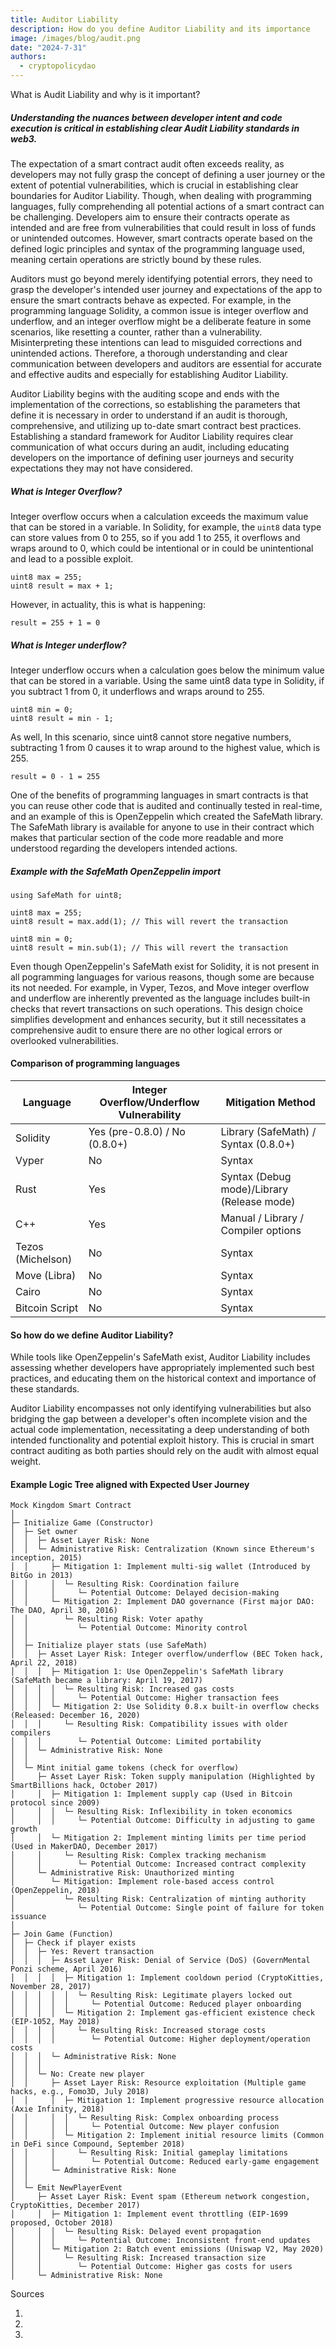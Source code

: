 ```yaml
---
title: Auditor Liability
description: How do you define Auditor Liability and its importance
image: /images/blog/audit.png
date: "2024-7-31"
authors:
  - cryptopolicydao
---
```


<Callout>What is Audit Liability and why is it important?</Callout>

##### Understanding the nuances between developer intent and code execution is critical in establishing clear Audit Liability standards in web3.

The expectation of a smart contract audit often exceeds reality, as developers may not fully grasp the
concept of defining a user journey or the extent of potential vulnerabilities, which is crucial in establishing clear
boundaries for Auditor Liability. Though, when dealing with
programming languages, fully comprehending all potential actions of a smart contract can be challenging. Developers aim
to ensure their contracts operate as intended and are free from vulnerabilities that could result in loss of funds or
unintended outcomes. However, smart contracts operate based on the defined logic principles and syntax of the programming language
used, meaning certain operations are strictly bound by these rules.

Auditors must go beyond merely identifying potential errors, they need to grasp the developer's intended user journey
and expectations of the app to ensure the smart contracts behave as expected. For example, in the programming language Solidity,
a common issue is integer overflow and underflow, and an integer overflow might be a deliberate
feature in some scenarios, like resetting a counter, rather than a vulnerability. Misinterpreting these intentions can
lead to misguided corrections and unintended actions. Therefore, a thorough understanding and clear communication between developers and auditors
are essential for accurate and effective audits and especially for establishing Auditor Liability.

Auditor Liability begins with the auditing scope and ends with the implementation of the corrections, so establishing
the parameters that define it is necessary in order to understand if an audit is thorough, comprehensive, and utilizing up to-date smart contract
best practices. Establishing a standard framework for Auditor Liability requires clear communication of what occurs during an audit,
including educating developers on the importance of defining user journeys and security expectations they may not have considered.

##### What is Integer Overflow?

Integer overflow occurs when a calculation exceeds the maximum value that can be stored in a variable.
In Solidity, for example, the `uint8` data type can store values from 0 to 255, so if you add 1 to 255,
it overflows and wraps around to 0, which could be intentional or in could be unintentional and lead to a possible exploit.

```solidity
uint8 max = 255;
uint8 result = max + 1;
```

However, in actuality, this is what is happening:

```solidity
result = 255 + 1 = 0
```

##### What is Integer underflow?

Integer underflow occurs when a calculation goes below the minimum value that can be stored in a variable.
Using the same uint8 data type in Solidity, if you subtract 1 from 0, it underflows and wraps around to 255.

```solidity
uint8 min = 0;
uint8 result = min - 1;
```

As well, In this scenario, since uint8 cannot store negative numbers,
subtracting 1 from 0 causes it to wrap around to the highest value, which is 255.

```solidity
result = 0 - 1 = 255
```

One of the benefits of programming languages in smart contracts is that you can reuse other code that is audited and
continually tested in real-time, and an example of this is OpenZeppelin which created the SafeMath library. The
SafeMath library is available for anyone to use in their contract which makes that particular section of the code
more readable and more understood regarding the developers intended actions.

##### Example with the SafeMath OpenZeppelin import

```silidity
using SafeMath for uint8;

uint8 max = 255;
uint8 result = max.add(1); // This will revert the transaction

uint8 min = 0;
uint8 result = min.sub(1); // This will revert the transaction
```

Even though OpenZeppelin's SafeMath exist for Solidity, it is not present in all pogramming languages for various reasons, though some
are because its not needed. For example, in Vyper, Tezos, and Move integer overflow and underflow are inherently prevented as the language includes built-in checks that revert
transactions on such operations. This design choice simplifies development and enhances security, but it still necessitates
a comprehensive audit to ensure there are no other logical errors or overlooked vulnerabilities.

#### Comparison of programming languages

| Language          | Integer Overflow/Underflow Vulnerability | Mitigation Method                          |
| ----------------- | ---------------------------------------- | ------------------------------------------ |
| Solidity          | Yes (pre-0.8.0) / No (0.8.0+)            | Library (SafeMath) / Syntax (0.8.0+)       |
| Vyper             | No                                       | Syntax                                     |
| Rust              | Yes                                      | Syntax (Debug mode)/Library (Release mode) |
| C++               | Yes                                      | Manual / Library / Compiler options        |
| Tezos (Michelson) | No                                       | Syntax                                     |
| Move (Libra)      | No                                       | Syntax                                     |
| Cairo             | No                                       | Syntax                                     |
| Bitcoin Script    | No                                       | Syntax                                     |

#### So how do we define Auditor Liability?

While tools like OpenZeppelin's SafeMath exist, Auditor Liability includes assessing whether developers have appropriately implemented such best practices,
and educating them on the historical context and importance of these standards.

Auditor Liability encompasses not only identifying vulnerabilities but also bridging the gap between
a developer's often incomplete vision and the actual code implementation, necessitating a deep
understanding of both intended functionality and potential exploit history. This is crucial in smart contract auditing
as both parties should rely on the audit with almost equal weight.

#### Example Logic Tree aligned with Expected User Journey

```solidity
Mock Kingdom Smart Contract
│
├─ Initialize Game (Constructor)
│  ├─ Set owner
│  │  ├─ Asset Layer Risk: None
│  │  └─ Administrative Risk: Centralization (Known since Ethereum's inception, 2015)
│  │     ├─ Mitigation 1: Implement multi-sig wallet (Introduced by BitGo in 2013)
│  │     │  └─ Resulting Risk: Coordination failure
│  │     │     └─ Potential Outcome: Delayed decision-making
│  │     └─ Mitigation 2: Implement DAO governance (First major DAO: The DAO, April 30, 2016)
│  │        └─ Resulting Risk: Voter apathy
│  │           └─ Potential Outcome: Minority control
│  │
│  ├─ Initialize player stats (use SafeMath)
│  │  ├─ Asset Layer Risk: Integer overflow/underflow (BEC Token hack, April 22, 2018)
│  │  │  ├─ Mitigation 1: Use OpenZeppelin's SafeMath library (SafeMath became a library: April 19, 2017)
│  │  │  │  └─ Resulting Risk: Increased gas costs
│  │  │  │     └─ Potential Outcome: Higher transaction fees
│  │  │  └─ Mitigation 2: Use Solidity 0.8.x built-in overflow checks (Released: December 16, 2020)
│  │  │     └─ Resulting Risk: Compatibility issues with older compilers
│  │  │        └─ Potential Outcome: Limited portability
│  │  └─ Administrative Risk: None
│  │
│  └─ Mint initial game tokens (check for overflow)
│     ├─ Asset Layer Risk: Token supply manipulation (Highlighted by SmartBillions hack, October 2017)
│     │  ├─ Mitigation 1: Implement supply cap (Used in Bitcoin protocol since 2009)
│     │  │  └─ Resulting Risk: Inflexibility in token economics
│     │  │     └─ Potential Outcome: Difficulty in adjusting to game growth
│     │  └─ Mitigation 2: Implement minting limits per time period (Used in MakerDAO, December 2017)
│     │     └─ Resulting Risk: Complex tracking mechanism
│     │        └─ Potential Outcome: Increased contract complexity
│     └─ Administrative Risk: Unauthorized minting
│        └─ Mitigation: Implement role-based access control (OpenZeppelin, 2018)
│           └─ Resulting Risk: Centralization of minting authority
│              └─ Potential Outcome: Single point of failure for token issuance
│
├─ Join Game (Function)
│  ├─ Check if player exists
│  │  ├─ Yes: Revert transaction
│  │  │  ├─ Asset Layer Risk: Denial of Service (DoS) (GovernMental Ponzi scheme, April 2016)
│  │  │  │  ├─ Mitigation 1: Implement cooldown period (CryptoKitties, November 28, 2017)
│  │  │  │  │  └─ Resulting Risk: Legitimate players locked out
│  │  │  │  │     └─ Potential Outcome: Reduced player onboarding
│  │  │  │  └─ Mitigation 2: Implement gas-efficient existence check (EIP-1052, May 2018)
│  │  │  │     └─ Resulting Risk: Increased storage costs
│  │  │  │        └─ Potential Outcome: Higher deployment/operation costs
│  │  │  └─ Administrative Risk: None
│  │  │
│  │  └─ No: Create new player
│  │     ├─ Asset Layer Risk: Resource exploitation (Multiple game hacks, e.g., Fomo3D, July 2018)
│  │     │  ├─ Mitigation 1: Implement progressive resource allocation (Axie Infinity, 2018)
│  │     │  │  └─ Resulting Risk: Complex onboarding process
│  │     │  │     └─ Potential Outcome: New player confusion
│  │     │  └─ Mitigation 2: Implement initial resource limits (Common in DeFi since Compound, September 2018)
│  │     │     └─ Resulting Risk: Initial gameplay limitations
│  │     │        └─ Potential Outcome: Reduced early-game engagement
│  │     └─ Administrative Risk: None
│  │
│  └─ Emit NewPlayerEvent
│     ├─ Asset Layer Risk: Event spam (Ethereum network congestion, CryptoKitties, December 2017)
│     │  ├─ Mitigation 1: Implement event throttling (EIP-1699 proposed, October 2018)
│     │  │  └─ Resulting Risk: Delayed event propagation
│     │  │     └─ Potential Outcome: Inconsistent front-end updates
│     │  └─ Mitigation 2: Batch event emissions (Uniswap V2, May 2020)
│     │     └─ Resulting Risk: Increased transaction size
│     │        └─ Potential Outcome: Higher gas costs for users
│     └─ Administrative Risk: None

```

Sources

1.
2.
3.
